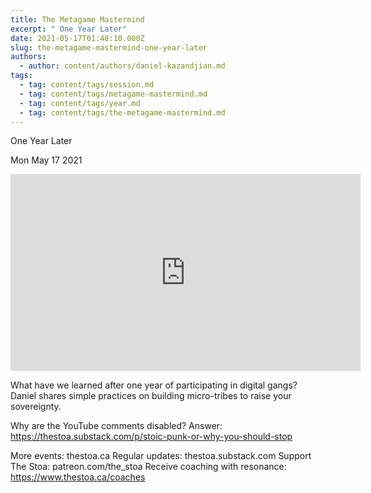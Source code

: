 ```yaml
---
title: The Metagame Mastermind
excerpt: " One Year Later"
date: 2021-05-17T01:48:10.000Z
slug: the-metagame-mastermind-one-year-later
authors:
  - author: content/authors/daniel-kazandjian.md
tags:
  - tag: content/tags/session.md
  - tag: content/tags/metagame-mastermind.md
  - tag: content/tags/year.md
  - tag: content/tags/the-metagame-mastermind.md
---
```




 One Year Later

Mon May 17 2021

<iframe width="560" height="315" src="https://www.youtube.com/embed/ccN54bNe-OI" title="The Metagame Mastermind: One Year Later w/ Daniel Kazandjian" frameborder="0" allow="accelerometer; autoplay; clipboard-write; encrypted-media; gyroscope; picture-in-picture" allowfullscreen ></iframe>

What have we learned after one year of participating in digital gangs? Daniel shares simple practices on building micro-tribes to raise your sovereignty.

Why are the YouTube comments disabled? Answer: https://thestoa.substack.com/p/stoic-punk-or-why-you-should-stop

More events: thestoa.ca
Regular updates: thestoa.substack.com
Support The Stoa: patreon.com/the_stoa
Receive coaching with resonance: https://www.thestoa.ca/coaches


